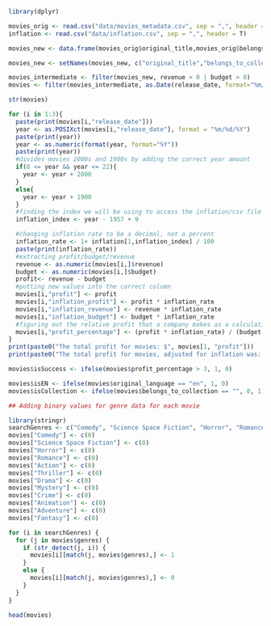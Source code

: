 ```r
library(dplyr)

movies_orig <- read.csv("data/movies_metadata.csv", sep = ",", header = T)
inflation <- read.csv("data/inflation.csv", sep = ",", header = T)

movies_new <- data.frame(movies_orig$original_title,movies_orig$belongs_to_collection,as.numeric(movies_orig$budget), as.numeric(movies_orig$revenue), as.numeric(movies_orig$popularity), movies_orig$original_language, movies_orig$runtime, movies_orig$release_date, movies_orig$genres)

movies_new <- setNames(movies_new, c("original_title","belongs_to_collection","budget","revenue","popularity","original_language","runtime","release_date","genres"))

movies_intermediate <- filter(movies_new, revenue > 0 | budget > 0)
movies <- filter(movies_intermediate, as.Date(release_date, format="%m/%d/%Y") >= "01/01/1950")

str(movies)
```


```r
for (i in 1:3){
  paste(print(movies[i,"release_date"]))
  year <- as.POSIXct(movies[i,"release_date"], format = "%m/%d/%Y")
  paste(print(year))
  year <- as.numeric(format(year, format="%Y"))
  paste(print(year))
  #divides movies 2000s and 1900s by adding the correct year amount
  if(0 <= year && year <= 22){
    year <- year + 2000
  }
  else{
    year <- year + 1900
  }
  #finding the index we will be using to access the inflation/csv file
  inflation_index <- year - 1957 + 9

  #changing inflation rate to be a decimal, not a percent
  inflation_rate <- 1+ inflation[1,inflation_index] / 100
  paste(print(inflation_rate))
  #extracting profit/budget/revenue 
  revenue <- as.numeric(movies[i,]$revenue)
  budget <- as.numeric(movies[i,]$budget)
  profit<- revenue - budget
  #putting new values into the correct column
  movies[i,"profit"] <- profit
  movies[i,"inflation_profit"] <- profit * inflation_rate
  movies[i,"inflation_revenue"] <- revenue * inflation_rate
  movies[i,"inflation_budget"] <- budget * inflation_rate
  #figuring out the relative profit that a company makes as a calculation
  movies[i,"profit_percentage"] <- (profit * inflation_rate) / (budget * inflation_rate)
}
print(paste0("The total profit for movies: $", movies[1, "profit"]))
print(paste0("The total profit for movies, adjusted for inflation was: $", movies[1, "inflation_profit"]))

movies$isSuccess <- ifelse(movies$profit_percentage > 3, 1, 0)

movies$isEN <- ifelse(movies$original_language == "en", 1, 0)
movies$isCollection <- ifelse(movies$belongs_to_collection == "", 0, 1)

## Adding binary values for genre data for each movie

library(stringr)
searchGenres <- c("Comedy", "Science Space Fiction", "Horror", "Romance", "Action", "Thriller", "Drama", "Mystery", "Crime", "Animation", "Adventure", "Fantasy")
movies["Comedy"] <- c(0)
movies["Science Space Fiction"] <- c(0)
movies["Horror"] <- c(0)
movies["Romance"] <- c(0)
movies["Action"] <- c(0)
movies["Thriller"] <- c(0)
movies["Drama"] <- c(0)
movies["Mystery"] <- c(0)
movies["Crime"] <- c(0)
movies["Animation"] <- c(0)
movies["Adventure"] <- c(0)
movies["Fantasy"] <- c(0)

for (i in searchGenres) {
  for (j in movies$genres) {
    if (str_detect(j, i)) {
      movies[i][match(j, movies$genres),] <- 1
    }
    else {
      movies[i][match(j, movies$genres),] <- 0
    }
  }
}

head(movies)
```